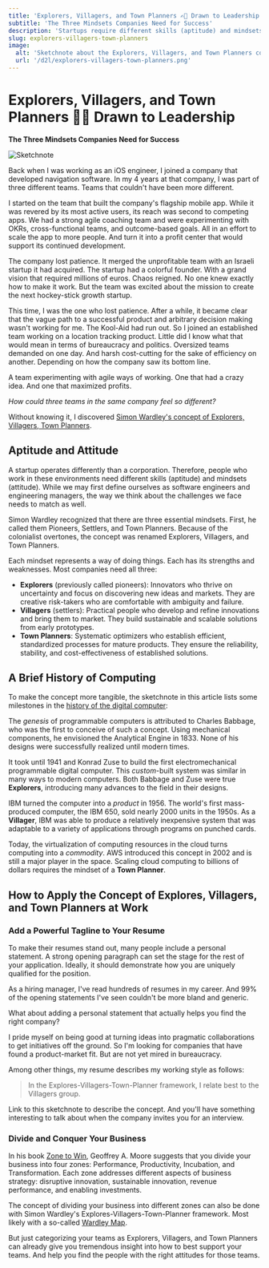 ```yaml
---
title: 'Explorers, Villagers, and Town Planners ✍🏻 Drawn to Leadership'
subtitle: 'The Three Mindsets Companies Need for Success'
description: 'Startups require different skills (aptitude) and mindsets (attitude) than corporations. Simon Wardley identified three essential mindsets necessary for success: Explorers, Villagers, and Town Planners (formerly called Pioneers, Settlers, and Town Planners). Explorers innovate and take risks, Villagers refine and scale innovations, and Town Planners optimize and standardize mature products. Companies benefit from having all three mindsets.'
slug: explorers-villagers-town-planners
image:
  alt: 'Sketchnote about the Explorers, Villagers, and Town Planners concept by Simon Wardley'
  url: '/d2l/explorers-villagers-town-planners.png'
---
```


# Explorers, Villagers, and Town Planners ✍🏻 Drawn to Leadership

**The Three Mindsets Companies Need for Success**

![Sketchnote](/d2l/explorers-villagers-town-planners.png 'Sketchnote about the Explorers, Villagers, and Town Planners concept by Simon Wardley')

<SubscribeBox />

Back when I was working as an iOS engineer, I joined a company that developed navigation software. In my 4 years at that company, I was part of three different teams. Teams that couldn't have been more different.

I started on the team that built the company's flagship mobile app. While it was revered by its most active users, its reach was second to competing apps. We had a strong agile coaching team and were experimenting with OKRs, cross-functional teams, and outcome-based goals. All in an effort to scale the app to more people. And turn it into a profit center that would support its continued development.

The company lost patience. It merged the unprofitable team with an Israeli startup it had acquired. The startup had a colorful founder. With a grand vision that required millions of euros. Chaos reigned. No one knew exactly how to make it work. But the team was excited about the mission to create the next hockey-stick growth startup.

This time, I was the one who lost patience. After a while, it became clear that the vague path to a successful product and arbitrary decision making wasn't working for me. The Kool-Aid had run out. So I joined an established team working on a location tracking product. Little did I know what that would mean in terms of bureaucracy and politics. Oversized teams demanded on one day. And harsh cost-cutting for the sake of efficiency on another. Depending on how the company saw its bottom line.

A team experimenting with agile ways of working. One that had a crazy idea. And one that maximized profits.

_How could three teams in the same company feel so different?_

Without knowing it, I discovered [Simon Wardley's concept of Explorers, Villagers, Town Planners](https://swardley.medium.com/how-to-organise-yourself-f36f084a611b).

## Aptitude and Attitude

A startup operates differently than a corporation. Therefore, people who work in these environments need different skills (aptitude) and mindsets (attitude). While we may first define ourselves as software engineers and engineering managers, the way we think about the challenges we face needs to match as well.

Simon Wardley recognized that there are three essential mindsets. First, he called them Pioneers, Settlers, and Town Planners. Because of the colonialist overtones, the concept was renamed Explorers, Villagers, and Town Planners.

Each mindset represents a way of doing things. Each has its strengths and weaknesses. Most companies need all three:

- **Explorers** (previously called pioneers): Innovators who thrive on uncertainty and focus on discovering new ideas and markets. They are creative risk-takers who are comfortable with ambiguity and failure.
- **Villagers** (settlers): Practical people who develop and refine innovations and bring them to market. They build sustainable and scalable solutions from early prototypes.
- **Town Planners**: Systematic optimizers who establish efficient, standardized processes for mature products. They ensure the reliability, stability, and cost-effectiveness of established solutions.

## A Brief History of Computing

To make the concept more tangible, the sketchnote in this article lists some milestones in the [history of the digital computer](https://en.wikipedia.org/wiki/History_of_computing_hardware#Advent_of_the_digital_computer):

The _genesis_ of programmable computers is attributed to Charles Babbage, who was the first to conceive of such a concept. Using mechanical components, he envisioned the Analytical Engine in 1833. None of his designs were successfully realized until modern times.

It took until 1941 and Konrad Zuse to build the first electromechanical programmable digital computer. This _custom_-built system was similar in many ways to modern computers. Both Babbage and Zuse were true **Explorers**, introducing many advances to the field in their designs.

IBM turned the computer into a _product_ in 1956. The world's first mass-produced computer, the IBM 650, sold nearly 2000 units in the 1950s. As a **Villager**, IBM was able to produce a relatively inexpensive system that was adaptable to a variety of applications through programs on punched cards.

Today, the virtualization of computing resources in the cloud turns computing into a _commodity_. AWS introduced this concept in 2002 and is still a major player in the space. Scaling cloud computing to billions of dollars requires the mindset of a **Town Planner**.

## How to Apply the Concept of Explores, Villagers, and Town Planners at Work

### Add a Powerful Tagline to Your Resume

To make their resumes stand out, many people include a personal statement. A strong opening paragraph can set the stage for the rest of your application. Ideally, it should demonstrate how you are uniquely qualified for the position.

As a hiring manager, I've read hundreds of resumes in my career. And 99% of the opening statements I've seen couldn't be more bland and generic.

What about adding a personal statement that actually helps you find the right company?

I pride myself on being good at turning ideas into pragmatic collaborations to get initiatives off the ground. So I'm looking for companies that have found a product-market fit. But are not yet mired in bureaucracy.

Among other things, my resume describes my working style as follows:

> In the Explores-Villagers-Town-Planner framework, I relate best to the Villagers group.

Link to this sketchnote to describe the concept. And you'll have something interesting to talk about when the company invites you for an interview.

### Divide and Conquer Your Business

In his book [Zone to Win](https://www.goodreads.com/book/show/27418306-zone-to-win), Geoffrey A. Moore suggests that you divide your business into four zones: Performance, Productivity, Incubation, and Transformation. Each zone addresses different aspects of business strategy: disruptive innovation, sustainable innovation, revenue performance, and enabling investments.

The concept of dividing your business into different zones can also be done with Simon Wardley's Explores-Villagers-Town-Planner framework. Most likely with a so-called [Wardley Map](https://itrevolution.com/articles/how-to-wardley-map/).

But just categorizing your teams as Explorers, Villagers, and Town Planners can already give you tremendous insight into how to best support your teams. And help you find the people with the right attitudes for those teams.
